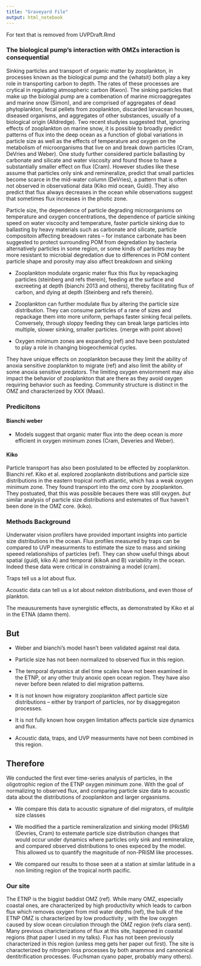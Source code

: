 ```yaml
---
title: "Graveyard File"
output: html_notebook
---
```


For text that is removed from UVPDraft.Rmd

### The biological pump's interaction with OMZs interaction is consequential


Sinking particles and transport of organic matter by zooplankton, in processes known as the biological pump and the {whatsit} both play a key role in transporting carbon to depth. The rates of these processes are crytical in regulating atmospheric carbon (Kwon). The sinking particles that make up the biologial pump are a combenation of marine microaggregates and marine snow (Simon), and are comprised of aggregates of dead phytoplankton, fecal pellets from zooplankton, discarded larvacean houses, diseased organisms, and aggregates of other substances, usually of a biological origin (Alldredge). Two recent studyies suggested that, ignoring effects of zooplankton on marine snow, it is possible to broadly predict patterns of flux into the deep ocean as a function of global variations in particle size as well as the effects of temperature and oxygen on the metabolism of microorganisms that live on and break down particles (Cram, DeVries and Weber). One study further considered particle ballasting by carbonate and silicate and water viscosity and found those to have a substantially smaller effect on flux (Cram). However studies like these assume that particles only sink and remineralize, predict that small particles become scarce in the mid-water column (DeVries), a pattern that is often not observed in observational data (Kiko mid ocean, Guidi). They also predict that flux always decreases in the ocean while observations suggest that sometimes flux increases in the photic zone.

<!-- {Microaggregates, are particles smaller than 500 microns, and marine snow, particles larger than 500 microns. While marine snow where/are thought to be the primary contributors to carbon flux (Ref), some studies suggest that microaggregates may contribute to an even greater share of the flux.} -->




Particle size, 
the dependence of particle degrading microorganisms on temperature and oxygen concentrations,
the dependence of particle sinking speed on water viscocity and temperature,
faster particle sinking due to ballasting by heavy materials such as carbonate and silicate,
particle compositoin affecting breadown rates -- for instance carbonate has been suggested to protect surrounding POM from degredation by bacteria
alternatively particles in some region, or some kinds of particles may be more resistant to microbial degredation due to differences in POM content
particle shape and porosity may also affect breakdown and sinking

* Zooplankton modulate organic mater flux this flux by repackaging particles (steinberg and refs therein), feeding at the surface and excreeting at depth (bianchi 2013 and others), thereby facilitating flux of carbon, and dying at depth (Steinberg and refs therein).
* Zooplankton can further modulate flux by altering the particle size distribution. They can consume particles of a rane of sizes and repackage them into more uniform, perhaps faster sinking fecal pellets. Conversely, through sloppy feeding they can break large particles into multiple, slower sinking, smaller particles. {merge with point above}

* Oxygen minimum zones are expanding (ref) and have been postulated to play a role in changing biogeochemical cycles.

They have unique effects on zooplankton because they limit the ability of anoxia sensitive zooplankton to migrate (ref) and also limit the ability of some anoxia sensitive predators. The limiting oxygen enviornment may also impact the behavior of zooplankton that are there as they avoid oxygen requiring behavior such as feeding. 
Community structure is distinct in the OMZ  and characterized by XXX (Maas). 


### Predicitons

#### Bianchi weber
* Models suggest that organic mater flux into the deep ocean is *more* efficient in oxygen minimum zones (Cram, Deveries and Weber).


#### Kiko
Particle transport has also been postulated to be effected by zooplankton.
Bianchi ref.
Kiko et al. explored zooplankotn distributions and particle size distributions in the eastern tropical north atlantic, which has a weak oxygen minimum zone. They found transport into the omz core by zooplankton. They postuated, that this was possible becaues there was still oxygen. *but* similar analysis of particle size distributions and estemates of flux haven't been done in the OMZ core. (kiko). 


### Methods Background

Underwater vision profilers have provided important insights into particle size distributions in the ocean.
Flux profiles measured by traps can be compared to UVP measurments to estimate the size to mass and sinking speeed relationships of particles (ref).
They can show useful things about spatial (guidi, kiko A) and temporal (kikoA and B) variability in the ocean. Indeed these data were critical in constraining a model (cram).

Traps tell us a lot about flux.

Acoustic data can tell us a lot about nekton distributions, and even those of plankton.

The meausurements have synergistic effects, as demonstrated by Kiko et al in the ETNA (damn them). 


## But
* Weber and bianchi's model hasn't been validated against real data.
* Particle size has not been normalized to observed flux in this region.

* The temporal dynamics at diel time scales have not been examined in the ETNP, or any other truly anoxic open ocean region. They have also never before been related to diel migration patterns.

* It is not known how migratory zooplankton affect particle size distributions -- either by tranport of particles, nor by disaggregaton processes.

* It is not fully known how oxygen limitation affects particle size dynamics and flux.

* Acoustic data, traps, and UVP measurments have not been combined in this region.


## Therefore

We conducted the first ever time-series analysis of particles, in the oligotrophic region of the ETNP oxygen minimum zone. With the goal of normalizing to observed flux, and comparing particle size data to acoustic data about the distributions of zooplankton and larger orgasnisms. 

* We compare this data to acoustic signature of diel migrators, of mulitple size classes

* We modified the a particle remineralization and sinking model (PRiSM) (Devries, Cram) to estemate particle size distribution changes that would occur under dynamics where particles only sink and remineralize, and compared observed distributions to ones expeced by the model. This allowed us to quantify the magnitude of non-PRiSM like processes.

* We compared our results to those seen at a station at similar latitude in a non limiting region of the tropical north pacific.

### Our site
The ETNP is the biggist baddist OMZ (ref). While many OMZ, especially coastal ones, are characterized by high productivity which leads to carbon flux which removes oxygen from mid water depths (ref), the bulk of the ETNP OMZ is characterized by low productivity , with the low oxygen caused by slow ocean circulation through the OMZ region (refs clara sent). Many previous charicterizations of flux at this site, happened in coastal regions (that paper I used in my talks). Flux has not been previously characterized in this region (unless meg gets her paper out first). 
The site is characterized by nitrogen loss processes by both anammox and cannonical dentitrification processes. (Fuchsman cyano paper, probably many others). 